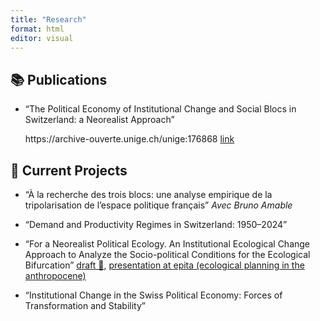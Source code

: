 ```yaml
---
title: "Research"
format: html
editor: visual
---
```


## 📚 Publications


- "The Political Economy of Institutional Change and Social Blocs in Switzerland: a Neorealist Approach"

    https://archive-ouverte.unige.ch/unige:176868 [link](https://jeylal.github.io/master-thesis/)

## 📌 Current Projects


- "À la recherche des trois blocs: une analyse empirique de la tripolarisation de l'espace politique français" *Avec Bruno Amable*

- "Demand and Productivity Regimes in Switzerland: 1950–2024"


- "For a Neorealist Political Ecology. An Institutional Ecological Change Approach to Analyze the Socio-political Conditions for the Ecological Bifurcation" [draft 📄](resources_books/neorealist%20political%20ecology-2.pdf), [presentation at epita (ecological planning in the anthropocene)](resources_books/presentation_epita.html)

- "Institutional Change in the Swiss Political Economy: Forces of Transformation and Stability"
